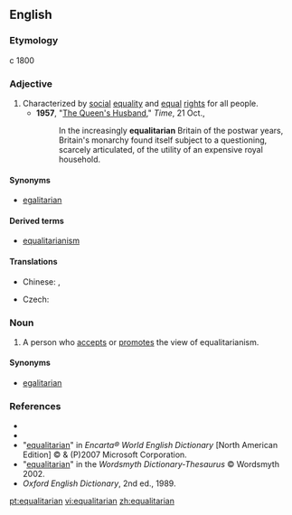 ==English==

===Etymology===
c 1800 {{suffix|equality|arian}}

===Adjective===
{{en-adj}}

# Characterized by [[social]] [[equality]] and [[equal]] [[right]]s for all people.
#* '''1957''', "[http://www.time.com/time/magazine/article/0,9171,937935,00.html The Queen's Husband]," ''Time'', 21 Oct.,
#*: In the increasingly '''equalitarian''' Britain of the postwar years, Britain's monarchy found itself subject to a questioning, scarcely articulated, of the utility of an expensive royal household.

====Synonyms====
* [[egalitarian]]

====Derived terms====
* [[equalitarianism]]

====Translations====
{{trans-top|characterized by social equality and equal rights for all people}}
* Chinese: {{zh-tsp|平等主義的|平等主义的|píngděngzhǔyìde}}, {{zh-tsp|平均主義的|平均主义的|píngjūnzhǔyìde}}
{{trans-mid}}
* Czech: {{t-|cs|rovnostářský}}
{{trans-bottom}}

===Noun===
{{en-noun}}

# A person who [[accepts]] or [[promotes]] the view of equalitarianism.

====Synonyms====
* [[egalitarian]]

===References===
* {{R:Webster 1913}}
* {{R:Dictionary.com}}
* "[http://encarta.msn.com/dictionary_/equalitarian.html equalitarian]" in ''Encarta® World English Dictionary'' [North American Edition] © & (P)2007 Microsoft Corporation.
* "[http://www.wordsmyth.net/live/home.php?script=search&matchent=equalitarian&matchtype=exact equalitarian]" in the ''Wordsmyth Dictionary-Thesaurus'' © Wordsmyth 2002.
* ''Oxford English Dictionary'', 2nd ed., 1989.

[[pt:equalitarian]]
[[vi:equalitarian]]
[[zh:equalitarian]]